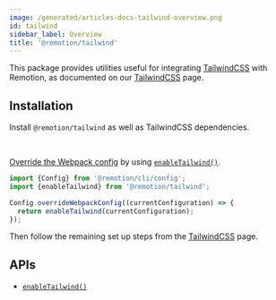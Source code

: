 ```yaml
---
image: /generated/articles-docs-tailwind-overview.png
id: tailwind
sidebar_label: Overview
title: '@remotion/tailwind'
---
```



This package provides utilities useful for integrating [TailwindCSS](https://tailwindcss.com/) with Remotion, as documented on our [TailwindCSS](/docs/tailwind) page.

## Installation

Install `@remotion/tailwind` as well as TailwindCSS dependencies.

<Installation pkg="@remotion/tailwind" />

<br />

[Override the Webpack config](/docs/webpack) by using [`enableTailwind()`](/docs/tailwind/enable-tailwind).

```ts twoslash title="remotion.config.ts"
import {Config} from '@remotion/cli/config';
import {enableTailwind} from '@remotion/tailwind';

Config.overrideWebpackConfig((currentConfiguration) => {
  return enableTailwind(currentConfiguration);
});
```

Then follow the remaining set up steps from the [TailwindCSS](/docs/tailwind) page.

## APIs

- [`enableTailwind()`](/docs/tailwind/enable-tailwind)
